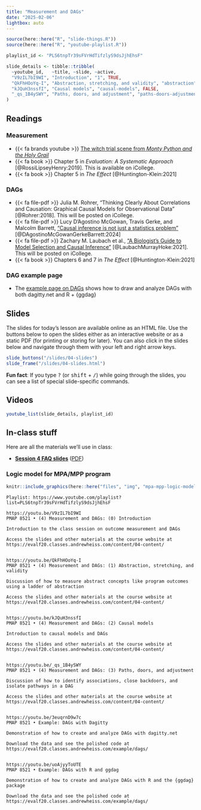 ```yaml
---
title: "Measurement and DAGs"
date: "2025-02-06"
lightbox: auto
---
```


```r
source(here::here("R", "slide-things.R"))
source(here::here("R", "youtube-playlist.R"))

playlist_id <- "PLS6tnpTr39sFVrHdTifzlyS9dsJjhEhsF"

slide_details <- tibble::tribble(
  ~youtube_id,   ~title, ~slide, ~active,
  "V9zIL7bI9WI", "Introduction", "1", TRUE,
  "QkFhHOoYq-I", "Abstraction, stretching, and validity", "abstraction", FALSE,
  "kJQuH3nssfI", "Causal models", "causal-models", FALSE,
  "_qs_1B4ySWY", "Paths, doors, and adjustment", "paths-doors-adjustment", FALSE
)
```

## Readings

### Measurement

- {{< fa brands youtube >}} [The witch trial scene from *Monty Python and the Holy Grail*](https://www.youtube.com/watch?v=yp_l5ntikaU)
- {{< fa book >}} Chapter 5 in *Evaluation: A Systematic Approach* [@RossiLipseyHenry:2019]. This is available on iCollege.
- {{< fa book >}} Chapter 5 in *The Effect* [@Huntington-Klein:2021]

### DAGs

- {{< fa file-pdf >}} Julia M. Rohrer, "Thinking Clearly About Correlations and Causation: Graphical Causal Models for Observational Data" [@Rohrer:2018]. This will be posted on iCollege.
- {{< fa file-pdf >}} Lucy D’Agostino McGowan, Travis Gerke, and Malcolm Barrett, ["Causal inference is not just a statistics problem"](https://doi.org/10.1080/26939169.2023.2276446) [@DAgostinoMcGowanGerkeBarrett:2024]
- {{< fa file-pdf >}} Zachary M. Laubach et al., ["A Biologist’s Guide to Model Selection and Causal Inference"](https://doi.org/10.1098/rspb.2020.2815) [@LaubachMurrayHoke:2021]. This will be posted on iCollege.
- {{< fa book >}} Chapters 6 and 7 in *The Effect* [@Huntington-Klein:2021]

### DAG example page

- The [example page on DAGs](/example/dags.qmd) shows how to draw and analyze DAGs with both dagitty.net and R + {ggdag}


## Slides

The slides for today's lesson are available online as an HTML file. Use the buttons below to open the slides either as an interactive website or as a static PDF (for printing or storing for later). You can also click in the slides below and navigate through them with your left and right arrow keys.

```r
slide_buttons("/slides/04-slides")
slide_frame("/slides/04-slides.html")
```

:::{.callout-tip}
**Fun fact**: If you type <kbd>?</kbd> (or <kbd>shift</kbd> + <kbd>/</kbd>) while going through the slides, you can see a list of special slide-specific commands.
:::


## Videos

```r
youtube_list(slide_details, playlist_id)
```


## In-class stuff

Here are all the materials we'll use in class:

- [**Session 4 FAQ slides**](/slides/04-class.html) ([PDF](/slides/04-class.pdf))

### Logic model for MPA/MPP program

```r
knitr::include_graphics(here::here("files", "img", "mpa-mpp-logic-model.jpg"), error = FALSE)
```


```verbatim
Playlist: https://www.youtube.com/playlist?list=PLS6tnpTr39sFVrHdTifzlyS9dsJjhEhsF

https://youtu.be/V9zIL7bI9WI
PMAP 8521 • (4) Measurement and DAGs: (0) Introduction

Introduction to the class session on outcome measurement and DAGs

Access the slides and other materials at the course website at https://evalf20.classes.andrewheiss.com/content/04-content/


https://youtu.be/QkFhHOoYq-I
PMAP 8521 • (4) Measurement and DAGs: (1) Abstraction, stretching, and validity

Discussion of how to measure abstract concepts like program outcomes using a ladder of abstraction

Access the slides and other materials at the course website at https://evalf20.classes.andrewheiss.com/content/04-content/

  
https://youtu.be/kJQuH3nssfI
PMAP 8521 • (4) Measurement and DAGs: (2) Causal models

Introduction to causal models and DAGs

Access the slides and other materials at the course website at https://evalf20.classes.andrewheiss.com/content/04-content/


https://youtu.be/_qs_1B4ySWY
PMAP 8521 • (4) Measurement and DAGs: (3) Paths, doors, and adjustment

Discussion of how to identify associations, close backdoors, and isolate pathways in a DAG

Access the slides and other materials at the course website at https://evalf20.classes.andrewheiss.com/content/04-content/

  
https://youtu.be/3euqrnD9w7c
PMAP 8521 • Example: DAGs with Dagitty

Demonstration of how to create and analyze DAGs with dagitty.net

Download the data and see the polished code at https://evalf20.classes.andrewheiss.com/example/dags/


https://youtu.be/uoAjyyToUTE
PMAP 8521 • Example: DAGs with R and ggdag

Demonstration of how to create and analyze DAGs with R and the {ggdag} package

Download the data and see the polished code at https://evalf20.classes.andrewheiss.com/example/dags/
```
